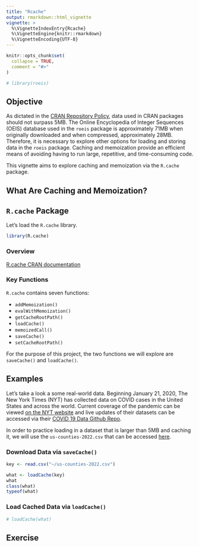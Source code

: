 ```yaml
---
title: "Rcache"
output: rmarkdown::html_vignette
vignette: >
  %\VignetteIndexEntry{Rcache}
  %\VignetteEngine{knitr::rmarkdown}
  %\VignetteEncoding{UTF-8}
---
```


```r
knitr::opts_chunk$set(
  collapse = TRUE,
  comment = "#>"
)
```

```r
# library(roeis)
```

## Objective
As dictated in the [CRAN Repository Policy](https://cran.r-project.org/web/packages/policies.html), data used in CRAN packages should not surpass 5MB. The Online Encyclopedia of Integer Sequences (OEIS) database used in the `roeis` package is approximately 71MB when originally downloaded and when compressed, approximately 28MB. Therefore, it is necessary to explore other options for loading and storing data in the `roeis` package. Caching and memoization provide an efficient means of avoiding having to run large, repetitive, and time-consuming code. 

This vignette aims to explore caching and memoization via the `R.cache` package.

## What Are Caching and Memoization?

## `R.cache` Package

Let's load the `R.cache` library.
```r
library(R.cache)
```


### Overview

[R.cache CRAN documentation](https://cran.r-project.org/web/packages/R.cache/index.html)

### Key Functions

`R.cache` contains seven functions:

* `addMemoization()`
* `evalWithMemoization()`
* `getCacheRootPath()`
* `loadCache()`
* `memoizedCall()`
* `saveCache()`
* `setCacheRootPath()`

For the purpose of this project, the two functions we will explore are `saveCache()` and `loadCache()`.

## Examples
Let's take a look a some real-world data. Beginning January 21, 2020, The New York Times (NYT) has collected data on COVID cases in the United States and across the world. Current coverage of the pandemic can be viewed [on the NYT website](https://www.nytimes.com/interactive/2021/us/covid-cases.html) and live updates of their datasets can be accessed via their [COVID 19 Data Github Repo](https://github.com/nytimes/covid-19-data). 

In order to practice loading in a dataset that is larger than 5MB and caching it, we will use the `us-counties-2022.csv` that can be accessed [here](https://github.com/nytimes/covid-19-data/blob/master/rolling-averages/us-counties-2022.csv).

### Download Data via `saveCache()`
```r
key <- read.csv("~/us-counties-2022.csv")

what <- loadCache(key)
what
class(what)
typeof(what)
```


### Load Cached Data via `loadCache()`
```r
# loadCache(what)
```


## Exercise
